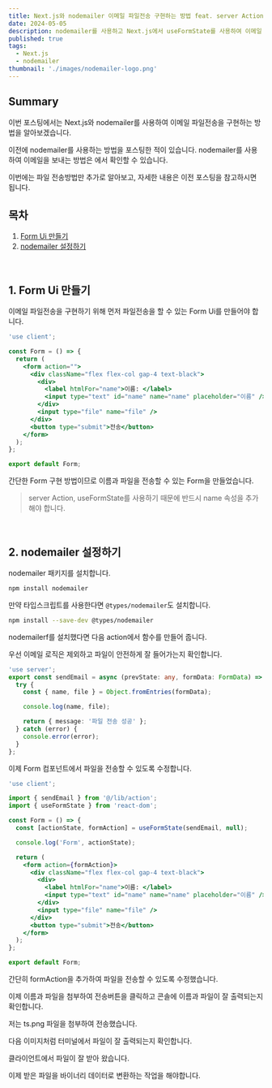 ```yaml
---
title: Next.js와 nodemailer 이메일 파일전송 구현하는 방법 feat. server Action
date: 2024-05-05
description: nodemailer를 사용하고 Next.js에서 useFormState를 사용하여 이메일 파일전송 구현하는 방법을 알아보겠습니다.
published: true
tags:
  - Next.js
  - nodemailer
thumbnail: './images/nodemailer-logo.png'
---
```


## Summary

이번 포스팅에서는 Next.js와 nodemailer를 사용하여 이메일 파일전송을 구현하는 방법을 알아보겠습니다.

이전에 nodemailer를 사용하는 방법을 포스팅한 적이 있습니다. nodemailer를 사용하여 이메일을 보내는 방법은 <MDXLink title="Next.js와 nodemailer를 사용해서 이메일 보내는 방법 feat. 문의하기 form 폼, Gmail 설정하기" href="https://recodelog.com/blog/nodemailer/nodemailer"/>에서 확인할 수 있습니다.

이번에는 파일 전송방법만 추가로 알아보고, 자세한 내용은 이전 포스팅을 참고하시면 됩니다.

## 목차

1. [Form Ui 만들기](#1-form-ui-만들기)
2. [nodemailer 설정하기](#2-nodemailer-설정하기)

<br />

## 1. Form Ui 만들기

이메일 파일전송을 구현하기 위해 먼저 파일전송을 할 수 있는 Form Ui를 만들어야 합니다.

```jsx title="components/Form.js"
'use client';

const Form = () => {
  return (
    <form action="">
      <div className="flex flex-col gap-4 text-black">
        <div>
          <label htmlFor="name">이름: </label>
          <input type="text" id="name" name="name" placeholder="이름" />
        </div>
        <input type="file" name="file" />
      </div>
      <button type="submit">전송</button>
    </form>
  );
};

export default Form;
```

간단한 Form 구현 방법이므로 이름과 파일을 전송할 수 있는 Form을 만들었습니다.

> server Action, useFormState를 사용하기 때문에 반드시 name 속성을 추가해야 합니다.

<br />

## 2. nodemailer 설정하기

nodemailer 패키지를 설치합니다.

```bash
npm install nodemailer
```

만약 타입스크립트를 사용한다면 `@types/nodemailer`도 설치합니다.

```bash
npm install --save-dev @types/nodemailer
```

nodemailerf를 설치했다면 다음 action에서 함수를 만들어 줍니다.

우선 이메일 로직은 제외하고 파일이 안전하게 잘 들어가는지 확인합니다.

```ts title="lib/action.ts"
'use server';
export const sendEmail = async (prevState: any, formData: FormData) => {
  try {
    const { name, file } = Object.fromEntries(formData);

    console.log(name, file);

    return { message: '파일 전송 성공' };
  } catch (error) {
    console.error(error);
  }
};
```

이제 Form 컴포넌트에서 파일을 전송할 수 있도록 수정합니다.

```jsx title="components/Form.js"
'use client';

import { sendEmail } from '@/lib/action';
import { useFormState } from 'react-dom';

const Form = () => {
  const [actionState, formAction] = useFormState(sendEmail, null);

  console.log('Form', actionState);

  return (
    <form action={formAction}>
      <div className="flex flex-col gap-4 text-black">
        <div>
          <label htmlFor="name">이름: </label>
          <input type="text" id="name" name="name" placeholder="이름" />
        </div>
        <input type="file" name="file" />
      </div>
      <button type="submit">전송</button>
    </form>
  );
};

export default Form;
```

간단히 formAction을 추가하여 파일을 전송할 수 있도록 수정했습니다.

이제 이름과 파일을 첨부하여 전송버튼을 클릭하고 콘솔에 이름과 파일이 잘 출력되는지 확인합니다.

저는 ts.png 파일을 첨부하여 전송했습니다.

다음 이미지처럼 터미널에서 파일이 잘 출력되는지 확인합니다.

<MDXImage
  src="./images/file-console.png"
  title="파일 전송시 터미널 콘솔 화면"
/>

클라이언트에서 파일이 잘 받아 왔습니다.

이제 받은 파일을 바이너리 데이터로 변환하는 작업을 해야합니다.
